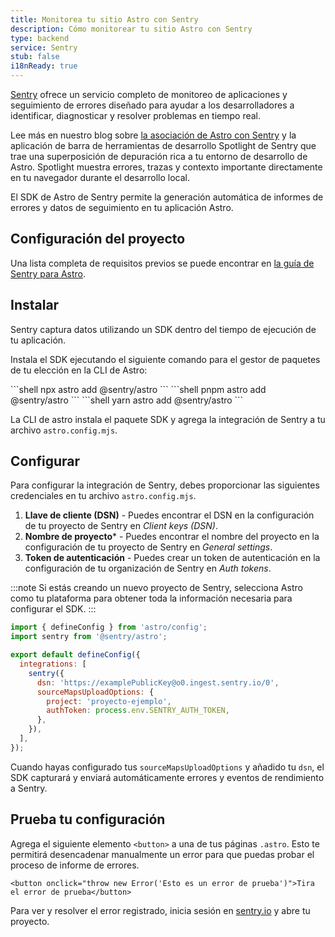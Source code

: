 ```yaml
---
title: Monitorea tu sitio Astro con Sentry
description: Cómo monitorear tu sitio Astro con Sentry
type: backend
service: Sentry
stub: false
i18nReady: true
---
```


[Sentry](https://sentry.io) ofrece un servicio completo de monitoreo de aplicaciones y seguimiento de errores diseñado para ayudar a los desarrolladores a identificar, diagnosticar y resolver problemas en tiempo real.

Lee más en nuestro blog sobre [la asociación de Astro con Sentry](https://astro.build/blog/sentry-official-monitoring-partner/) y la aplicación de barra de herramientas de desarrollo Spotlight de Sentry que trae una superposición de depuración rica a tu entorno de desarrollo de Astro. Spotlight muestra errores, trazas y contexto importante directamente en tu navegador durante el desarrollo local.

El SDK de Astro de Sentry permite la generación automática de informes de errores y datos de seguimiento en tu aplicación Astro.

## Configuración del proyecto

Una lista completa de requisitos previos se puede encontrar en [la guía de Sentry para Astro](https://docs.sentry.io/platforms/javascript/guides/astro/#prerequisites).

## Instalar

Sentry captura datos utilizando un SDK dentro del tiempo de ejecución de tu aplicación.

Instala el SDK ejecutando el siguiente comando para el gestor de paquetes de tu elección en la CLI de Astro:

<PackageManagerTabs>
  <Fragment slot="npm">
  ```shell
  npx astro add @sentry/astro
  ```
  </Fragment>
  <Fragment slot="pnpm">
  ```shell
  pnpm astro add @sentry/astro
  ```
  </Fragment>
  <Fragment slot="yarn">
  ```shell
  yarn astro add @sentry/astro
  ```
  </Fragment>
</PackageManagerTabs>

La CLI de astro instala el paquete SDK y agrega la integración de Sentry a tu archivo `astro.config.mjs`.

## Configurar

Para configurar la integración de Sentry, debes proporcionar las siguientes credenciales en tu archivo `astro.config.mjs`.

1. **Llave de cliente (DSN)** - Puedes encontrar el DSN en la configuración de tu proyecto de Sentry en *Client keys (DSN)*.
2. **Nombre de proyecto*** - Puedes encontrar el nombre del proyecto en la configuración de tu proyecto de Sentry en *General settings*.
3. **Token de autenticación** - Puedes crear un token de autenticación en la configuración de tu organización de Sentry en *Auth tokens*.

:::note
Si estás creando un nuevo proyecto de Sentry, selecciona Astro como tu plataforma para obtener toda la información necesaria para configurar el SDK.
:::

```js title="astro.config.mjs" ins={2, 6-12}
import { defineConfig } from 'astro/config';
import sentry from '@sentry/astro';

export default defineConfig({
  integrations: [
    sentry({
      dsn: 'https://examplePublicKey@o0.ingest.sentry.io/0',
      sourceMapsUploadOptions: {
        project: 'proyecto-ejemplo',
        authToken: process.env.SENTRY_AUTH_TOKEN,
      },
    }),
  ],
});
```
Cuando hayas configurado tus `sourceMapsUploadOptions` y añadido tu `dsn`, el SDK capturará y enviará automáticamente errores y eventos de rendimiento a Sentry.

## Prueba tu configuración

Agrega el siguiente elemento `<button>` a una de tus páginas `.astro`. Esto te permitirá desencadenar manualmente un error para que puedas probar el proceso de informe de errores.

```astro title="src/pages/index.astro"
<button onclick="throw new Error('Esto es un error de prueba')">Tira el error de prueba</button>
```

Para ver y resolver el error registrado, inicia sesión en [sentry.io](https://sentry.io/) y abre tu proyecto.
